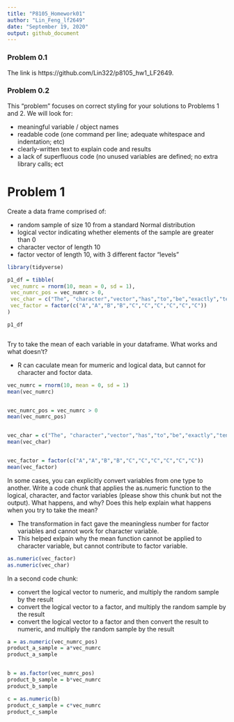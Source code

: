 ```yaml
---
title: "P8105_Homework01"
author: "Lin_Feng_lf2649"
date: "September 19, 2020"
output: github_document
---
```



### Problem 0.1

The link is https://github.com/Lin322/p8105_hw1_LF2649. 


### Problem 0.2

This “problem” focuses on correct styling for your solutions to Problems 1 and 2. We will look for:

 * meaningful variable / object names
 * readable code (one command per line; adequate whitespace and indentation; etc)
 * clearly-written text to explain code and results
 * a lack of superfluous code (no unused variables are defined; no extra library calls; ect



# Problem 1


Create a data frame comprised of:

* random sample of size 10 from a standard Normal distribution
* logical vector indicating whether elements of the sample are greater than 0
* character vector of length 10
* factor vector of length 10, with 3 different factor “levels”


```r
library(tidyverse)

p1_df = tibble(
 vec_numrc = rnorm(10, mean = 0, sd = 1),
 vec_numrc_pos = vec_numrc > 0,
 vec_char = c("The", "character","vector","has","to","be","exactly","ten","words","here"),
 vec_factor = factor(c("A","A","B","B","C","C","C","C","C","C"))
)

p1_df



```




Try to take the mean of each variable in your dataframe. What works and what doesn’t?

 * R can caculate mean for mumeric and logical data, but cannot for character and foctor data. 

```r
vec_numrc = rnorm(10, mean = 0, sd = 1)
mean(vec_numrc)


vec_numrc_pos = vec_numrc > 0
mean(vec_numrc_pos)


vec_char = c("The", "character","vector","has","to","be","exactly","ten","words","here")
mean(vec_char)


vec_factor = factor(c("A","A","B","B","C","C","C","C","C","C"))
mean(vec_factor)

```



In some cases, you can explicitly convert variables from one type to another. 
Write a code chunk that applies the as.numeric function to the logical, character, and factor variables (please show this chunk but not the output). 
What happens, and why? Does this help explain what happens when you try to take the mean?

  * The transformation in fact gave the meaningless number for factor variables and cannot work for character variable. 
  * This helped exlpain why the mean function cannot be applied to character variable, but cannot contribute to factor variable. 

```r
as.numeric(vec_factor)
as.numeric(vec_char)

```



In a second code chunk:

  * convert the logical vector to numeric, and multiply the random sample by the result
  * convert the logical vector to a factor, and multiply the random sample by the result
  * convert the logical vector to a factor and then convert the result to numeric, and multiply the random sample by the result
  
```r
a = as.numeric(vec_numrc_pos)
product_a_sample = a*vec_numrc
product_a_sample


b = as.factor(vec_numrc_pos)
product_b_sample = b*vec_numrc
product_b_sample

c = as.numeric(b)
product_c_sample = c*vec_numrc
product_c_sample


```
  
